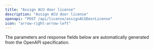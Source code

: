```yaml
---
title: "Assign ACU door license"
description: "Assign ACU door license"
openapi: "POST /api/license/assignACUDoorLicense"
icon: "arrow-right-arrow-left"
---
```


<Note>
The parameters and response fields below are automatically generated from the OpenAPI specification.
</Note>

